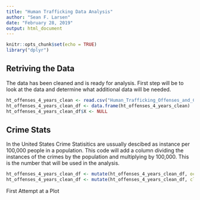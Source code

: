 ```yaml
---
title: "Human Trafficking Data Analysis"
author: "Sean F. Larsen"
date: "February 28, 2019"
output: html_document
---
```


```r
knitr::opts_chunk$set(echo = TRUE)
library("dplyr")
```

## Retriving the Data

The data has been cleaned and is ready for analysis.  First step will be to look at the data and determine what additional data will be needed.

```r
ht_offenses_4_years_clean <- read.csv("Human_Trafficking_Offenses_and_Clearances_by_State_2014_to_2017_clean.csv")
ht_offenses_4_years_clean_df <- data.frame(ht_offenses_4_years_clean)
ht_offenses_4_years_clean_df$X <- NULL
```

## Crime Stats

In the United States Crime Statisitics are ussually descibed as instance per 100,000 people in a population.
This code will add a column dividing the instances of the crimes by the population and multiplying by 100,000.
This is the number that will be used in the analysis.

```r
ht_offenses_4_years_clean_df <- mutate(ht_offenses_4_years_clean_df, occ_per_100k = occurrence / population * 100000)
ht_offenses_4_years_clean_df <- mutate(ht_offenses_4_years_clean_df, clr_per_100k = cleared / population * 100000)
```

First Attempt at a Plot

